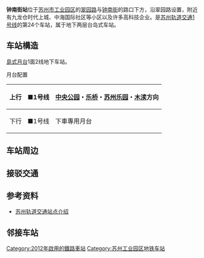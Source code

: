 {{Station Infobox
|name = 钟南街
|eng_name = Zhongnanjie
|linecolour = #{{苏州地铁标志色|1}}
|image = Platform of Zhongnan Jie Station.jpg
|structure = 地下车站
|country = {{PRC}}
|borough = [[江苏省|江苏省]][[苏州市|苏州市]][[苏州工业园区|工业园区]][[苏州工业园区直属镇|直属镇]]
|address = [[苏州大道东|苏州大道东]]与钟南街交叉口地底
|line = {{苏州轨道交通路线标志|1|full}}
|platforms = 1个[[岛式站台|岛式站台]]
|exits = 4
|opened = 2012年4月28日
|first = {{苏州轨道交通路线标志|1|short}}往[[木渎站|木渎]]：6:00
|last = 
{{苏州轨道交通路线标志|1|short}}往木渎
: 周一至四：22:35
: 周五至日：23:11
}}

'''钟南街站'''位于[[苏州市|苏州市]][[苏州工业园区|工业园区]]的[[翠园路|翠园路]]与[[钟南街|钟南街]]的路口下方，沿翠园路设置，附近有九龙仓时代上城、中海国际社区等小区以及许多高科技企业。是[[苏州轨道交通1号线|苏州轨道交通1号线]]的第24个车站，属于地下两层台岛式车站。

== 车站構造 ==
[[島式月台|島式月台]]1面2线地下车站。
; 月台配置
{| border="1" cellspacing="0" cellpadding="3" frame="hsides" rules="rows"
|-
! 上行
| <span style="color:#{{苏州地铁标志色|1}};">■</span>1号线
| [[中央公园站_(苏州)|中央公园]]・[[乐桥站|乐桥]]・[[苏州乐园站|苏州乐园]]・[[木渎站|木渎]]方向
|-
! 下行
| <span style="color:#{{苏州地铁标志色|1}};">■</span>1号线
| 下車專用月台
|}

==车站周边==

==接驳交通==
{{苏州公交线路简单列表|station=钟南街首末站南（近1、2出口）|高峰10|28|111|175|528|1002|1011|1072|1073}}
{{苏州公交线路简单列表|station=钟南街首末站（近2、4出口）|快1|快9|昆山C1|16|111支|128|179}}
{{苏州公交线路简单列表|station=钟南街首末站西（近3出口）|111支|128|179}}

==参考资料==
*[https://web.archive.org/web/20120713013615/http://www.sz-mtr.com/xlghindex.jsp 苏州轨道交通站点介绍]

==邻接车站==
{{s-rail-start}}
{{s-rail|title=SuzhouRT}}
{{s-line new|system=SuzhouRT|line=1|previous=星塘街|next=}}
{{s-end}}

{{Szmetro-stub}}
{{苏州轨道交通1号线车站}}

[[Category:2012年啟用的鐵路車站|Category:2012年啟用的鐵路車站]]
[[Category:苏州工业园区地铁车站|Category:苏州工业园区地铁车站]]